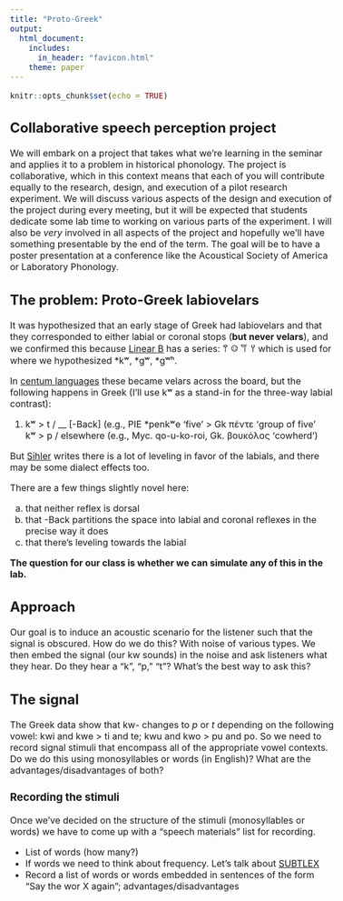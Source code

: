 ```yaml
---
title: "Proto-Greek"
output: 
  html_document:
    includes:
      in_header: "favicon.html"
    theme: paper
---
```


```r
knitr::opts_chunk$set(echo = TRUE)
```

<style type="text/css">
  body{
  font-size: 12pt;
}
</style>

<style type="text/css">
.title {
  display: none;
}

#getting-started img {
  margin-right: 10px;
}

</style>
## Collaborative speech perception project

We will embark on a project that takes what we're learning in the seminar and applies it to a problem in historical phonology. The project is collaborative, which in this context means that each of you will contribute equally to the research, design, and execution of a pilot research experiment. We will discuss various aspects of the design and execution of the project during every meeting, but it will be expected that students dedicate some lab time to working on various parts of the experiment. I will also be *very* involved in all aspects of the project and hopefully we'll have something presentable by the end of the term. The goal will be to have a poster presentation at a conference like the Acoustical Society of America or Laboratory Phonology.

## The problem: Proto-Greek labiovelars

It was hypothesized that an early stage of Greek had labiovelars and that they corresponded to either labial or coronal stops (**but never velars**), and we confirmed this because [Linear B](https://en.wikipedia.org/wiki/Linear_B) has a <q_> series: 𐀣 <qa> 𐀤 <qe> 𐀥 <qi> 𐀦 <qo> which is used for where we hypothesized \*kʷ, \*gʷ, \*gʷʰ.

In [centum languages](https://en.wikipedia.org/wiki/Centum_and_satem_languages) these became velars across the board, but the following happens in Greek (I'll use kʷ as a stand-in for the three-way labial contrast): 

(1)   kʷ > t / __ [-Back] (e.g., PIE \*penkʷe  'five' > Gk πέντε 'group of five'<br>       kʷ > p / elsewhere (e.g., Myc. qo-u-ko-roi, Gk. βουκόλος 'cowherd')

But [Sihler](pdfs/sihler1995selection.pdf) writes there is a lot of leveling in favor of the labials, and there may be some dialect effects too. 

There are a few things slightly novel here: 

a. that neither reflex is dorsal
b. that -Back partitions the space into labial and coronal reflexes in the precise way it does
c. that there's leveling towards the labial

**The question for our class is whether we can simulate any of this in the lab.**

## Approach

Our goal is to induce an acoustic scenario for the listener such that the signal is obscured. How do we do this? With noise of various types. We then embed the signal (our kw sounds) in the noise and ask listeners what they hear. Do they hear a "k", "p," "t"? What's the best way to ask this?

## The signal

The Greek data show that kw- changes to *p* or *t* depending on the following vowel: kwi and kwe > ti and te; kwu and kwo > pu and po. So we need to record signal stimuli that encompass all of the appropriate vowel contexts. Do we do this using monosyllables or words (in English)? What are the advantages/disadvantages of both?

### Recording the stimuli

Once we've decided on the structure of the stimuli (monosyllables or words) we have to come up with a "speech materials" list for recording.

- List of words (how many?)
- If words we need to think about frequency. Let's talk about [SUBTLEX](https://shiny.psychology.nottingham.ac.uk/lpzwjv/SUBTLEX-UK/)
- Record a list of words or words embedded in sentences of the form "Say the wor X again"; advantages/disadvantages
